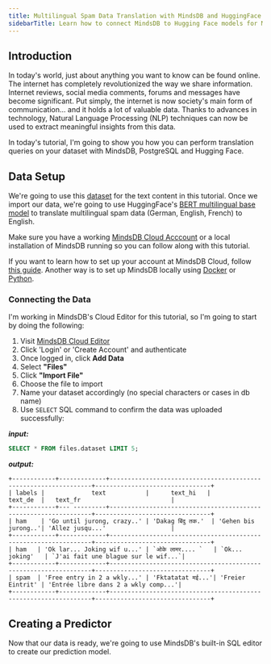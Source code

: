 ```yaml
---
title: Multilingual Spam Data Translation with MindsDB and HuggingFace
sidebarTitle: Learn how to connect MindsDB to Hugging Face models for Multilingual Spam Data Text Translation
---
```


## Introduction

In today's world, just about anything you want to know can be found online. The internet has completely revolutionized the way we share information. Internet reviews, social media comments, forums and messages have become significant. Put simply, the internet is now society's main form of communication... and it holds a lot of valuable data. Thanks to advances in technology, Natural Language Processing (NLP) techniques can now be used to extract meaningful insights from this data. 

In today's tutorial, I'm going to show you how you can perform translation queries on your dataset with MindsDB, PostgreSQL and Hugging Face.

## Data Setup

We're going to use this [dataset](https://www.kaggle.com/datasets/rajnathpatel/multilingual-spam-data?resource=download) for the text content in this tutorial. 
Once we import our data, we're going to use HuggingFace's [BERT multilingual base model](https://huggingface.co/bert-base-multilingual-cased) to translate multilingual spam data (German, English, French) to English.

Make sure you have a working [MindsDB Cloud Acccount](https://cloud.mindsdb.com/) or a local installation of MindsDB running so you can follow along with this tutorial. 

If you want to learn how to set up your account at MindsDB Cloud, follow
[this guide](/setup/cloud/). Another way is to set up
MindsDB locally using
[Docker](/setup/self-hosted/docker/) or
[Python](/setup/self-hosted/pip/source/).


### Connecting the Data

I'm working in MindsDB's Cloud Editor for this tutorial, so I'm going to start by doing the following:

1. Visit [MindsDB Cloud Editor](https://cloud.mindsdb.com/)
2. Click 'Login' or 'Create Account' and authenticate
3. Once logged in, click **Add Data**
4. Select **"Files"**
5. Click **"Import File"**
6. Choose the file to import
7. Name your dataset accordingly (no special characters or cases in db name)
8. Use `SELECT` SQL command to confirm the data was uploaded successfully:

***input:***
```sql
SELECT * FROM files.dataset LIMIT 5;
```

***output:***
```
+------------+-------------+-----------------------------------------------------------------+--------------------------------+
| labels |             text           |      text_hi   |             text_de  |   text_fr                         |
+------------+--- ---------+-----------------------------------------------------------------+--------------------------------+
| ham    | 'Go until jurong, crazy..' | 'Dakag बिंदु तक.'  | 'Gehen bis jurong..'| 'Allez jusqu...'                  |
+------------+-------------+-----------------------------------------------------------------+--------------------------------+
| ham   | 'Ok lar... Joking wif u...' | `ओके लामर.... `   | `Ok... joking'   | `J'ai fait une blague sur le wif...`|
+------------+-------------+-----------------------------------------------------------------+--------------------------------+
| spam  | 'Free entry in 2 a wkly...' | 'Fktatatat मई...'| 'Freier Eintrit' | 'Entrée libre dans 2 a wkly comp...'|
+------------+-------------+-----------------------------------------------------------------+--------------------------------+
```

## Creating a Predictor

Now that our data is ready, we're going to use MindsDB's built-in SQL editor to create our prediction model. 

